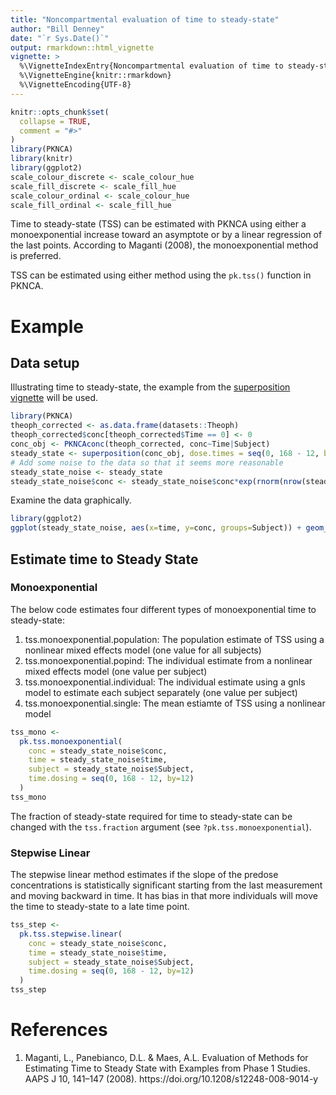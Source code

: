 ```yaml
---
title: "Noncompartmental evaluation of time to steady-state"
author: "Bill Denney"
date: "`r Sys.Date()`"
output: rmarkdown::html_vignette
vignette: >
  %\VignetteIndexEntry{Noncompartmental evaluation of time to steady-state}
  %\VignetteEngine{knitr::rmarkdown}
  %\VignetteEncoding{UTF-8}
---
```


```r
knitr::opts_chunk$set(
  collapse = TRUE,
  comment = "#>"
)
library(PKNCA)
library(knitr)
library(ggplot2)
scale_colour_discrete <- scale_colour_hue
scale_fill_discrete <- scale_fill_hue
scale_colour_ordinal <- scale_colour_hue
scale_fill_ordinal <- scale_fill_hue
```

Time to steady-state (TSS) can be estimated with PKNCA using either a monoexponential
increase toward an asymptote or by a linear regression of the last points.
According to Maganti (2008), the monoexponential method is preferred.

TSS can be estimated using either method using the `pk.tss()` function in PKNCA.

# Example

## Data setup

Illustrating time to steady-state, the example from the
[superposition vignette](v20-superposition.html) will be used.

```r
library(PKNCA)
theoph_corrected <- as.data.frame(datasets::Theoph)
theoph_corrected$conc[theoph_corrected$Time == 0] <- 0
conc_obj <- PKNCAconc(theoph_corrected, conc~Time|Subject)
steady_state <- superposition(conc_obj, dose.times = seq(0, 168 - 12, by=12), tau=168, n.tau=1)
# Add some noise to the data so that it seems more reasonable
steady_state_noise <- steady_state
steady_state_noise$conc <- steady_state_noise$conc*exp(rnorm(nrow(steady_state_noise), mean = 0, sd = 0.1))
```

Examine the data graphically.

```r
library(ggplot2)
ggplot(steady_state_noise, aes(x=time, y=conc, groups=Subject)) + geom_line()
```

## Estimate time to Steady State

### Monoexponential

The below code estimates four different types of monoexponential time to
steady-state:

1. tss.monoexponential.population: The population estimate of TSS using a nonlinear mixed effects model (one value for all subjects)
2. tss.monoexponential.popind: The individual estimate from a nonlinear mixed effects model (one value per subject)
3. tss.monoexponential.individual: The individual estimate using a gnls model to estimate each subject separately (one value per subject)
4. tss.monoexponential.single: The mean estiamte of TSS using a nonlinear model

```r
tss_mono <-
  pk.tss.monoexponential(
    conc = steady_state_noise$conc,
    time = steady_state_noise$time,
    subject = steady_state_noise$Subject,
    time.dosing = seq(0, 168 - 12, by=12)
  )
tss_mono
```

The fraction of steady-state required for time to steady-state can be changed
with the `tss.fraction` argument (see `?pk.tss.monoexponential`).

### Stepwise Linear

The stepwise linear method estimates if the slope of the predose concentrations
is statistically significant starting from the last measurement and moving
backward in time.  It has bias in that more individuals will move the time to
steady-state to a late time point.

```r
tss_step <-
  pk.tss.stepwise.linear(
    conc = steady_state_noise$conc,
    time = steady_state_noise$time,
    subject = steady_state_noise$Subject,
    time.dosing = seq(0, 168 - 12, by=12)
  )
tss_step
```

# References

1. Maganti, L., Panebianco, D.L. & Maes, A.L. Evaluation of Methods for Estimating Time to Steady State with Examples from Phase 1 Studies. AAPS J 10, 141–147 (2008). https://doi.org/10.1208/s12248-008-9014-y
